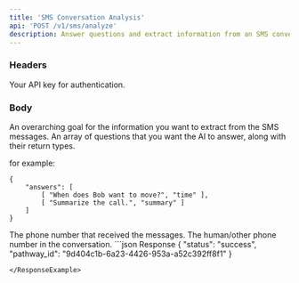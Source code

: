 ```yaml
---
title: 'SMS Conversation Analysis'
api: 'POST /v1/sms/analyze'
description: Answer questions and extract information from an SMS conversation.
---
```


### Headers

<ParamField header="authorization" type="string" required={true}>
  Your API key for authentication.
</ParamField>


### Body
<ParamField body="goal" type="string" required={true}>
An overarching goal for the information you want to extract from the SMS messages.
</ParamField>

<ParamField body="answers" type="array" required={true}>
An array of questions that you want the AI to answer, along with their return types.

for example:

```
{
    "answers": [
        [ "When does Bob want to move?", "time" ],
        [ "Summarize the call.", "summary" ]
    ]
}
```
</ParamField>

<ParamField body="to" type="string" required={true}>
The phone number that received the messages.
</ParamField>

<ParamField body="from" type="string" required={true}>
The human/other phone number in the conversation.
</ParamField>



<ResponseExample>
```json Response
{
  "status": "success",
  "pathway_id": "9d404c1b-6a23-4426-953a-a52c392ff8f1"
}

```
</ResponseExample>
